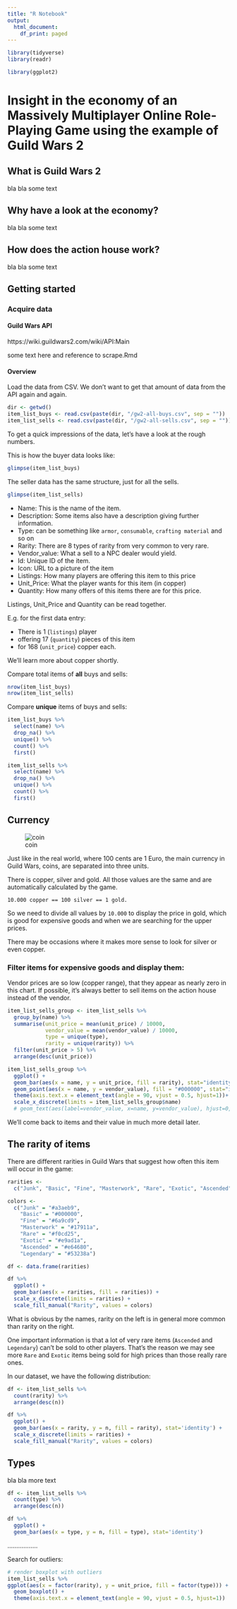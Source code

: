 ```yaml
---
title: "R Notebook"
output:
  html_document:
    df_print: paged
---
```


```r
library(tidyverse)
library(readr)

library(ggplot2)
```

# Insight in the economy of an Massively Multiplayer Online Role-Playing Game using the example of Guild Wars 2


## What is Guild Wars 2

bla bla some text

## Why have a look at the economy?

bla bla some text

## How does the action house work?

bla bla some text


## Getting started

### Acquire data

#### Guild Wars API


https://wiki.guildwars2.com/wiki/API:Main

some text here and reference to scrape.Rmd

#### Overview

Load the data from CSV. 
We don't want to get that amount of data from the API again and again.

```r
dir <- getwd()
item_list_buys <- read.csv(paste(dir, "/gw2-all-buys.csv", sep = ""))
item_list_sells <- read.csv(paste(dir, "/gw2-all-sells.csv", sep = ""))
```

To get a quick impressions of the data, let's have a look at the rough numbers.

This is how the buyer data looks like:
```r
glimpse(item_list_buys)
```

The seller data has the same structure, just for all the sells. 
```r
glimpse(item_list_sells)
```

- Name: This is the name of the item.
- Description: Some items also have a description giving further information.
- Type: can be something like `armor`, `consumable`, `crafting material` and so on
- Rarity: There are 8 types of rarity from very common to very rare.
- Vendor_value: What a sell to a NPC dealer would yield.
- Id: Unique ID of the item.
- Icon: URL to a picture of the item
- Listings: How many players are offering this item to this price
- Unit_Price: What the player wants for this item (in copper)
- Quantity: How many offers of this items there are for this price.

Listings, Unit_Price and Quantity can be read together.

E.g. for the first data entry:

- There is 1 (`listings`) player 
- offering 17 (`quantity`) pieces of this item 
- for 168 (`unit_price`) copper each.

We'll learn more about copper shortly.


Compare total items of **all** buys and sells:

```r
nrow(item_list_buys)
nrow(item_list_sells)
```

Compare **unique** items of buys and sells:

```r
item_list_buys %>% 
  select(name) %>% 
  drop_na() %>% 
  unique() %>% 
  count() %>% 
  first()

item_list_sells %>% 
  select(name) %>% 
  drop_na() %>% 
  unique() %>% 
  count() %>% 
  first()
```

## Currency

![coin](images/coin.png)

Just like in the real world, where 100 cents are 1 Euro, 
the main currency in Guild Wars, coins, are separated into three units.

There is copper, silver and gold. All those values are the same and are automatically calculated by the game.

`
10.000 copper == 100 silver == 1 gold.
`

So we need to divide all values by `10.000` to display the price in gold, which is good for expensive goods and when we are searching for the upper prices.

There may be occasions where it makes more sense to look for silver or even copper.


### Filter items for expensive goods and display them:

Vendor prices are so low (copper range), that they appear as nearly zero in this chart.
If possible, it's always better to sell items on the action house instead of the vendor.

```r
item_list_sells_group <- item_list_sells %>% 
  group_by(name) %>% 
  summarise(unit_price = mean(unit_price) / 10000, 
            vendor_value = mean(vendor_value) / 10000,
            type = unique(type),
            rarity = unique(rarity)) %>% 
  filter(unit_price > 5) %>% 
  arrange(desc(unit_price))

item_list_sells_group %>% 
  ggplot() +
  geom_bar(aes(x = name, y = unit_price, fill = rarity), stat="identity") +
  geom_point(aes(x = name, y = vendor_value), fill = "#000000", stat="identity") +
  theme(axis.text.x = element_text(angle = 90, vjust = 0.5, hjust=1))+
  scale_x_discrete(limits = item_list_sells_group$name)
  # geom_text(aes(label=vendor_value, x=name, y=vendor_value), hjust=0, vjust=0)

```

We'll come back to items and their value in much more detail later.


## The rarity of items

There are different rarities in Guild Wars that suggest how often this item will occur in the game:

```r
rarities <- 
  c("Junk", "Basic", "Fine", "Masterwork", "Rare", "Exotic", "Ascended", "Legendary")

colors <- 
  c("Junk" = "#a3aeb9",
    "Basic" = "#000000",
    "Fine" = "#6a9cd9", 
    "Masterwork" = "#17911a", 
    "Rare" = "#f0cd25",
    "Exotic" = "#e9ad1a",
    "Ascended" = "#e64680",
    "Legendary" = "#53238a")

df <- data.frame(rarities)

df %>% 
  ggplot() +
  geom_bar(aes(x = rarities, fill = rarities)) +
  scale_x_discrete(limits = rarities) +
  scale_fill_manual("Rarity", values = colors)
```

What is obvious by the names, rarity on the left is in general more common than rarity on the right.

One important information is that a lot of very rare items (`Ascended` and `Legendary`) can't be sold to other players. That's the reason we may see more `Rare` and `Exotic` items being sold for high prices than those really rare ones.

In our dataset, we have the following distribution:

```r
df <- item_list_sells %>% 
  count(rarity) %>% 
  arrange(desc(n))

df %>% 
  ggplot() +
  geom_bar(aes(x = rarity, y = n, fill = rarity), stat='identity') +
  scale_x_discrete(limits = rarities) +
  scale_fill_manual("Rarity", values = colors)
```

## Types

bla bla more text

```r
df <- item_list_sells %>% 
  count(type) %>% 
  arrange(desc(n))

df %>% 
  ggplot() +
  geom_bar(aes(x = type, y = n, fill = type), stat='identity') 
```

.................



Search for outliers:

```r

# render boxplot with outliers
item_list_sells %>% 
ggplot(aes(x = factor(rarity), y = unit_price, fill = factor(type))) + 
  geom_boxplot() +
  theme(axis.text.x = element_text(angle = 90, vjust = 0.5, hjust=1))
```


